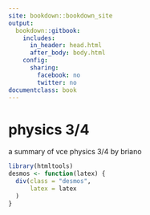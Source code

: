 ---
site: bookdown::bookdown_site
output:
  bookdown::gitbook:
    includes:
      in_header: head.html
      after_body: body.html
    config:
      sharing:
        facebook: no
        twitter: no
documentclass: book
---

# physics 3/4 {-}

a summary of vce physics 3/4 by briano

```{r include=FALSE}
library(htmltools)
desmos <- function(latex) {
  div(class = "desmos",
      latex = latex
  )
}
```